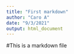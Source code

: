 ```yaml
---
title: "First markdown"
author: "Caro A"
date: "9/3/2021"
output: html_document
---
```


#This is a markdown file